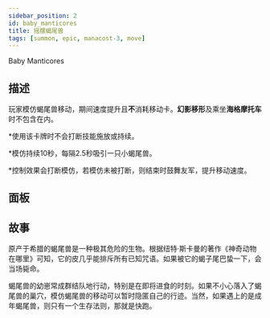 ```yaml
---
sidebar_position: 2
id: baby_manticores
title: 摇摆蝎尾兽
tags: [summon, epic, manacost-3, move]
---
```


Baby Manticores

<!--truncate-->



<CardBasics cardKey={id}/>


## 描述

玩家模仿蝎尾兽移动，期间速度提升且**不**消耗移动卡。**幻影移形**及乘坐**海格摩托车**时不包含在内。

*使用该卡牌时不会打断技能施放或持续。

*模仿持续10秒，每隔2.5秒吸引一只小蝎尾兽。

*控制效果会打断模仿，若模仿未被打断，则结束时鼓舞友军，提升移动速度。


## 面板


<LevelComponent/>


<CardDynamicTable cardKey={id}/>


<CardComplexTable cardKey={id}/>





## 故事

原产于希腊的蝎尾兽是一种极其危险的生物。根据纽特·斯卡曼的著作《神奇动物在哪里》可知，它的皮几乎能排斥所有已知咒语。如果被它的蝎子尾巴蛰一下，会当场毙命。

蝎尾兽的幼崽常成群结队地行动，特别是在即将进食的时刻。如果不小心落入了蝎尾兽的巢穴，模仿蝎尾兽的移动可以暂时隐匿自己的行迹。当然，如果遇上的是成年蝎尾兽，则只有一个生存法则，那就是快跑。



